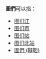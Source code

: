 '''圖們'''可以指：
*[[图们江|图们江]]
*[[图们市|图们市]]
*[[图们站|图们站]]
*[[图们北站|图们北站]]
*[[圖們_(韃靼)|圖們 (韃靼)]]

{{Disambig|cat=二字消歧义}}
